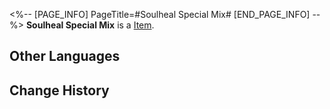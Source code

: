 <%-- [PAGE_INFO]
PageTitle=#Soulheal Special Mix#
[END_PAGE_INFO] --%>
{{Item Infobox
|title       = Soulheal Special Mix
|id          = 140435
|image       = Item Soulheal Special Mix.png
|type        = 
|invCategory = Missions
|rarity      = 3
|effect      = 
|description = A special beverage given to you by Giovanna the dream nurse. It helps to suppress negative emotions and assists people in engaging with their normal jobs and lives.
}}
'''Soulheal Special Mix''' is a [[Item]].

==Other Languages==
{{Other Languages
|en   = Soulheal Special Mix
|zhs  = 心灵慰藉特调
|zht  = 心靈慰藉特調
|ja   = メンタルヒール特製ドリンク
|ko   = 마음을 위로하는 스페셜 블렌드
|es   = Mezcla especial CuraAlma
|fr   = Breuvage spécial Soignâme
|ru   = Особая смесь «Отдушина»
|th   = เครื่องดื่มปลอบโยนจิตใจ สูตรพิเศษ
|vi   = Thức Uống Xoa Dịu Tâm Hồn
|de   = Seelenheil-Spezialmix
|id   = Ramuan Penenang Jiwa
|pt   = Mistura Especial Curalma
}}

==Change History==
{{Change History|2.0}}